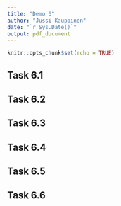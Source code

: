 ```yaml
---
title: "Demo 6"
author: "Jussi Kauppinen"
date: "`r Sys.Date()`"
output: pdf_document
---
```


```r
knitr::opts_chunk$set(echo = TRUE)
```

## Task 6.1

\begin{equation}
\begin{split}
L(\lambda_1,..., \lambda_k) &= \prod_{i=1}^k \frac{\lambda_i^{y_i}}{y_i !} e^{-\lambda_i}\\
l(\lambda_1,..., \lambda_k) &= \sum_{i=1}^k x\\
\end{split}
\end{equation}

## Task 6.2

## Task 6.3

## Task 6.4

## Task 6.5

## Task 6.6


